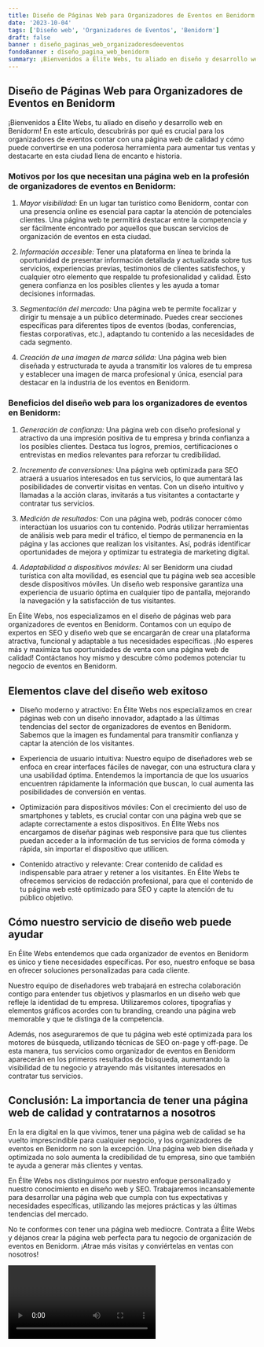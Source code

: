 ```yaml
---
title: Diseño de Páginas Web para Organizadores de Eventos en Benidorm
date: '2023-10-04'
tags: ['Diseño web', 'Organizadores de Eventos', 'Benidorm']
draft: false
banner : diseño_paginas_web_organizadoresdeeventos
fondoBanner : diseño_pagina_web_benidorm
summary: ¡Bienvenidos a Élite Webs, tu aliado en diseño y desarrollo web en Benidorm! En este artículo, descubrirás por qué es crucial para los organizadores de eventos contar con una página web de calidad y cómo puede convertirse en una poderosa herramienta para aumentar tus ventas y destacarte en esta ciudad llena de encanto e historia.
---
```


## Diseño de Páginas Web para Organizadores de Eventos en Benidorm

¡Bienvenidos a Élite Webs, tu aliado en diseño y desarrollo web en Benidorm! En este artículo, descubrirás por qué es crucial para los organizadores de eventos contar con una página web de calidad y cómo puede convertirse en una poderosa herramienta para aumentar tus ventas y destacarte en esta ciudad llena de encanto e historia.

### Motivos por los que necesitan una página web en la profesión de organizadores de eventos en Benidorm:

1. *Mayor visibilidad:* En un lugar tan turístico como Benidorm, contar con una presencia online es esencial para captar la atención de potenciales clientes. Una página web te permitirá destacar entre la competencia y ser fácilmente encontrado por aquellos que buscan servicios de organización de eventos en esta ciudad.

2. *Información accesible:* Tener una plataforma en línea te brinda la oportunidad de presentar información detallada y actualizada sobre tus servicios, experiencias previas, testimonios de clientes satisfechos, y cualquier otro elemento que respalde tu profesionalidad y calidad. Esto genera confianza en los posibles clientes y les ayuda a tomar decisiones informadas.

3. *Segmentación del mercado:* Una página web te permite focalizar y dirigir tu mensaje a un público determinado. Puedes crear secciones específicas para diferentes tipos de eventos (bodas, conferencias, fiestas corporativas, etc.), adaptando tu contenido a las necesidades de cada segmento.

4. *Creación de una imagen de marca sólida:* Una página web bien diseñada y estructurada te ayuda a transmitir los valores de tu empresa y establecer una imagen de marca profesional y única, esencial para destacar en la industria de los eventos en Benidorm.

### Beneficios del diseño web para los organizadores de eventos en Benidorm:

1. *Generación de confianza:* Una página web con diseño profesional y atractivo da una impresión positiva de tu empresa y brinda confianza a los posibles clientes. Destaca tus logros, premios, certificaciones o entrevistas en medios relevantes para reforzar tu credibilidad.

2. *Incremento de conversiones:* Una página web optimizada para SEO atraerá a usuarios interesados en tus servicios, lo que aumentará las posibilidades de convertir visitas en ventas. Con un diseño intuitivo y llamadas a la acción claras, invitarás a tus visitantes a contactarte y contratar tus servicios.

3. *Medición de resultados:* Con una página web, podrás conocer cómo interactúan los usuarios con tu contenido. Podrás utilizar herramientas de análisis web para medir el tráfico, el tiempo de permanencia en la página y las acciones que realizan los visitantes. Así, podrás identificar oportunidades de mejora y optimizar tu estrategia de marketing digital.

4. *Adaptabilidad a dispositivos móviles:* Al ser Benidorm una ciudad turística con alta movilidad, es esencial que tu página web sea accesible desde dispositivos móviles. Un diseño web responsive garantiza una experiencia de usuario óptima en cualquier tipo de pantalla, mejorando la navegación y la satisfacción de tus visitantes.

En Élite Webs, nos especializamos en el diseño de páginas web para organizadores de eventos en Benidorm. Contamos con un equipo de expertos en SEO y diseño web que se encargarán de crear una plataforma atractiva, funcional y adaptable a tus necesidades específicas. ¡No esperes más y maximiza tus oportunidades de venta con una página web de calidad! Contáctanos hoy mismo y descubre cómo podemos potenciar tu negocio de eventos en Benidorm.

<GifSeo />

<Cta />

## Elementos clave del diseño web exitoso

- Diseño moderno y atractivo: En Élite Webs nos especializamos en crear páginas web con un diseño innovador, adaptado a las últimas tendencias del sector de organizadores de eventos en Benidorm. Sabemos que la imagen es fundamental para transmitir confianza y captar la atención de los visitantes.

- Experiencia de usuario intuitiva: Nuestro equipo de diseñadores web se enfoca en crear interfaces fáciles de navegar, con una estructura clara y una usabilidad óptima. Entendemos la importancia de que los usuarios encuentren rápidamente la información que buscan, lo cual aumenta las posibilidades de conversión en ventas.

- Optimización para dispositivos móviles: Con el crecimiento del uso de smartphones y tablets, es crucial contar con una página web que se adapte correctamente a estos dispositivos. En Élite Webs nos encargamos de diseñar páginas web responsive para que tus clientes puedan acceder a la información de tus servicios de forma cómoda y rápida, sin importar el dispositivo que utilicen.

- Contenido atractivo y relevante: Crear contenido de calidad es indispensable para atraer y retener a los visitantes. En Élite Webs te ofrecemos servicios de redacción profesional, para que el contenido de tu página web esté optimizado para SEO y capte la atención de tu público objetivo.

## Cómo nuestro servicio de diseño web puede ayudar

En Élite Webs entendemos que cada organizador de eventos en Benidorm es único y tiene necesidades específicas. Por eso, nuestro enfoque se basa en ofrecer soluciones personalizadas para cada cliente.

Nuestro equipo de diseñadores web trabajará en estrecha colaboración contigo para entender tus objetivos y plasmarlos en un diseño web que refleje la identidad de tu empresa. Utilizaremos colores, tipografías y elementos gráficos acordes con tu branding, creando una página web memorable y que te distinga de la competencia.

Además, nos aseguraremos de que tu página web esté optimizada para los motores de búsqueda, utilizando técnicas de SEO on-page y off-page. De esta manera, tus servicios como organizador de eventos en Benidorm aparecerán en los primeros resultados de búsqueda, aumentando la visibilidad de tu negocio y atrayendo más visitantes interesados en contratar tus servicios.

## Conclusión: La importancia de tener una página web de calidad y contratarnos a nosotros

En la era digital en la que vivimos, tener una página web de calidad se ha vuelto imprescindible para cualquier negocio, y los organizadores de eventos en Benidorm no son la excepción. Una página web bien diseñada y optimizada no solo aumenta la credibilidad de tu empresa, sino que también te ayuda a generar más clientes y ventas.

En Élite Webs nos distinguimos por nuestro enfoque personalizado y nuestro conocimiento en diseño web y SEO. Trabajaremos incansablemente para desarrollar una página web que cumpla con tus expectativas y necesidades específicas, utilizando las mejores prácticas y las últimas tendencias del mercado.

No te conformes con tener una página web mediocre. Contrata a Élite Webs y déjanos crear la página web perfecta para tu negocio de organización de eventos en Benidorm. ¡Atrae más visitas y conviértelas en ventas con nosotros!

<Video />

<CtaBot job='Organizadores de Eventos' city='Benidorm'/>

<Gmaps query='Benidorm+españa+maps' />